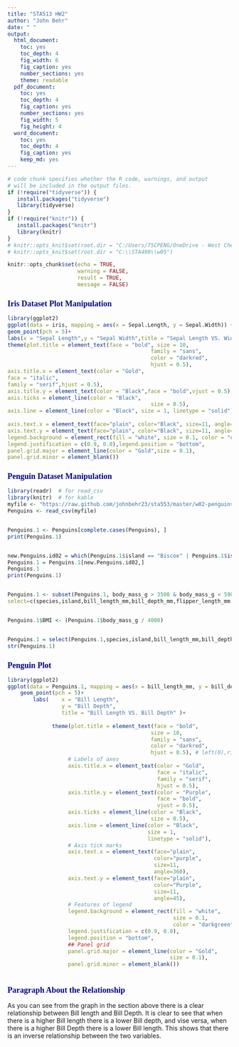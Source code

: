 ```yaml
---
title: "STA513 HW2"
author: "John Behr"
date: " "
output:
  html_document: 
    toc: yes
    toc_depth: 4
    fig_width: 6
    fig_caption: yes
    number_sections: yes
    theme: readable
  pdf_document: 
    toc: yes
    toc_depth: 4
    fig_caption: yes
    number_sections: yes
    fig_width: 5
    fig_height: 4
  word_document: 
    toc: yes
    toc_depth: 4
    fig_caption: yes
    keep_md: yes
---
```

<style type="text/css">

div#TOC li {
    list-style:none;
    background-image:none;
    background-repeat:none;
    background-position:0;
}
h1.title {
  font-size: 20px;
  color: DarkRed;
  text-align: center;
}
h4.author { /* Header 4 - and the author and data headers use this too  */
    font-size: 18px;
  font-family: "Times New Roman", Times, serif;
  color: DarkRed;
  text-align: center;
}
h4.date { /* Header 4 - and the author and data headers use this too  */
  font-size: 18px;
  font-family: "Times New Roman", Times, serif;
  color: DarkBlue;
  text-align: center;
}
h1 { /* Header 3 - and the author and data headers use this too  */
    font-size: 22px;
    font-family: "Times New Roman", Times, serif;
    color: darkred;
    text-align: center;
}
h2 { /* Header 3 - and the author and data headers use this too  */
    font-size: 18px;
    font-family: "Times New Roman", Times, serif;
    color: navy;
    text-align: left;
}

h3 { /* Header 3 - and the author and data headers use this too  */
    font-size: 15px;
    font-family: "Times New Roman", Times, serif;
    color: navy;
    text-align: left;
}

h4 { /* Header 4 - and the author and data headers use this too  */
    font-size: 18px;
    font-family: "Times New Roman", Times, serif;
    color: darkred;
    text-align: left;
}
</style>

```r
# code chunk specifies whether the R code, warnings, and output 
# will be included in the output files.
if (!require("tidyverse")) {
   install.packages("tidyverse")
   library(tidyverse)
}
if (!require("knitr")) {
   install.packages("knitr")
   library(knitr)
}
# knitr::opts_knit$set(root.dir = "C:/Users/75CPENG/OneDrive - West Chester University of PA/Documents")
# knitr::opts_knit$set(root.dir = "C:\\STA490\\w05")

knitr::opts_chunk$set(echo = TRUE,       
                      warning = FALSE,   
                      result = TRUE,   
                      message = FALSE)
```



## Iris Dataset Plot Manipulation

```r
library(ggplot2)
ggplot(data = iris, mapping = aes(x = Sepal.Length, y = Sepal.Width)) +
geom_point(pch = 5)+    
labs(x = "Sepal Length",y = "Sepal Width",title = "Sepal Length VS. Width" )+
theme(plot.title = element_text(face = "bold", size = 10,
                                             family = "sans", 
                                             color = "darkred",
                                             hjust = 0.5), 
axis.title.x = element_text(color = "Gold",
face = "italic",
family = "serif",hjust = 0.5),
axis.title.y = element_text(color = "Black",face = "bold",vjust = 0.5),
axis.ticks = element_line(color = "Black", 
                                             size = 0.5),
axis.line = element_line(color = "Black", size = 1, linetype = "solid"),
                   
axis.text.x = element_text(face="plain", color="Black", size=11, angle=360),
axis.text.y = element_text(face="plain", color="Black", size=11, angle=45),
legend.background = element_rect(fill = "white", size = 0.1, color = "darkgreen"),
legend.justification = c(0.9, 0.8),legend.position = "bottom",
panel.grid.major = element_line(color = "Gold",size = 0.1),
panel.grid.minor = element_blank())
```


## Penguin Dataset Manipulation

```r
library(readr)  # for read_csv
library(knitr)  # for kable
myfile <- "https://raw.github.com/johnbehr23/sta553/master/w02-penguins.csv"
Penguins <- read_csv(myfile)


Penguins.1 <- Penguins[complete.cases(Penguins), ]
print(Penguins.1)


new.Penguins.id02 = which(Penguins.1$island == "Biscoe" | Penguins.1$island == "Torgersen")
Penguins.1 = Penguins.1[new.Penguins.id02,]
Penguins.1
print(Penguins.1)


Penguins.1 <- subset(Penguins.1, body_mass_g > 3500 & body_mass_g < 5000,
select=c(species,island,bill_length_mm,bill_depth_mm,flipper_length_mm,body_mass_g,sex,year))


Penguins.1$BMI <- (Penguins.1$body_mass_g / 4000)


Penguins.1 = select(Penguins.1,species,island,bill_length_mm,bill_depth_mm,flipper_length_mm,BMI)
str(Penguins.1)
```

## Penguin Plot


```r
library(ggplot2)
ggplot(data = Penguins.1, mapping = aes(x = bill_length_mm, y = bill_depth_mm)) +
    geom_point(pch = 5)+    
        labs(    x = "Bill Length",
                 y = "Bill Depth",
                 title = "Bill Length VS. Bill Depth" )+
  
              theme(plot.title = element_text(face = "bold", 
                                             size = 10,
                                             family = "sans", 
                                             color = "darkred",
                                             hjust = 0.5), # left(0),right(1)
                   # Labels of axes 
                   axis.title.x = element_text(color = "Gold",
                                               face = "italic",
                                               family = "serif",
                                               hjust = 0.5),
                   axis.title.y = element_text(color = "Purple",
                                               face = "bold",
                                               vjust = 0.5),
                   axis.ticks = element_line(color = "Black", 
                                             size = 0.5),
                   axis.line = element_line(color = "Black", 
                                            size = 1, 
                                            linetype = "solid"),
                   # Axis tick marks
                   axis.text.x = element_text(face="plain", 
                                              color="purple", 
                                              size=11, 
                                              angle=360),
                   axis.text.y = element_text(face="plain", 
                                              color="Purple", 
                                              size=11, 
                                              angle=45),
                   # Features of legend
                   legend.background = element_rect(fill = "white", 
                                                    size = 0.1, 
                                                    color = "darkgreen"),
                   legend.justification = c(0.9, 0.8),
                   legend.position = "bottom",
                   ## Panel grid
                   panel.grid.major = element_line(color = "Gold", 
                                                   size = 0.1),
                   panel.grid.minor = element_blank())
  
```

## Paragraph About the Relationship 

As you can see from the graph in the section above there is a clear relationship between Bill length and Bill Depth. It is clear to see that when there is a higher Bill length there is a lower Bill depth, and vise versa, when there is a higher Bill Depth there is a lower Bill length. This shows that there is an inverse relationship between the two variables.

